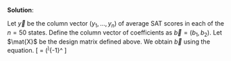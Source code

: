
\color{blue}

**Solution**:


Let $\vec{y}$ be the column vector $(y_1, \dots, y_n)$ of average SAT scores in each of the $n=50$ states.
Define the column vector of coefficients as $\vec{b} = (b_1, b_2)$. 
Let $\mat{X}$ be the design matrix defined above. 
We obtain $\vec{b}$ using the equation.
\[
\vec{b} = (\mat{X}^\transpose \mat{X})^{-1}\mat{X}^\transpose\vec{y}
\]

\color{black}

